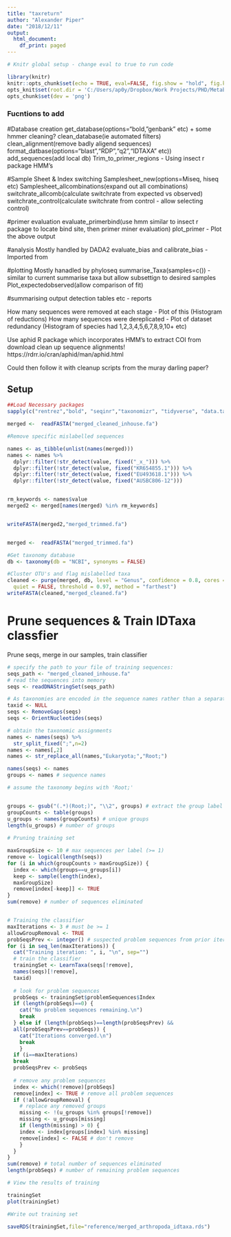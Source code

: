 ```yaml
---
title: "taxreturn"
author: "Alexander Piper"
date: "2018/12/11"
output:
  html_document:
    df_print: paged
---
```



```r

# Knitr global setup - change eval to true to run code

library(knitr)
knitr::opts_chunk$set(echo = TRUE, eval=FALSE, fig.show = "hold", fig.keep = "all")
opts_knit$set(root.dir = 'C:/Users/ap0y/Dropbox/Work Projects/PHD/Metabarcoding/taxreturn')
opts_chunk$set(dev = 'png')

```

### Fucntions to add

#Database creation
get_database(options="bold, "genbank" etc) + some hmmer cleaning?
clean_database(ie automated filters)
clean_alignment(remove badly aligend sequences)
format_datbase(options="blast","RDP","q2","IDTAXA" etc))
add_sequences(add local db)
Trim_to_primer_regions - Using insect r package HMM's

#Sample Sheet & Index switching
Samplesheet_new(options=Miseq, hiseq etc)
Samplesheet_allcombinations(expand out all combinations)
switchrate_allcomb(calculate switchrate from expected vs observed)
switchrate_control(calculate switchrate from control - allow selecting control)

#primer evaluation
evaluate_primerbind(use hmm similar to insect r package to locate bind site, then primer miner evaluation)
plot_primer - Plot the above output

#analysis
Mostly handled by DADA2
evaluate_bias and calibrate_bias - Imported from 

#plotting
Mostly hanadled by phyloseq
summarise_Taxa(samples=c()) - similar to current summarise taxa but allow subsettign to desired samples
Plot_expectedobserved(allow comparison of fit)

#summarising
output detection tables etc - reports


How many sequences were removed at each stage - Plot of this (Histogram of reductions)
How many sequences were dereplicated - Plot of dataset redundancy (Histogram of species had 1,2,3,4,5,6,7,8,9,10+ etc)


Use aphid R package which incorporates HMM's to extract COI from download clean up sequence alignments!
https://rdrr.io/cran/aphid/man/aphid.html

Could then follow it with cleanup scripts from the muray darling paper?

## Setup

```r
##Load Necessary packages
sapply(c("rentrez","bold", "seqinr","taxonomizr", "tidyverse", "data.table","DECIPHER","insect","aphid","taxize","r.utils"), require, character.only = TRUE)
```






```r
merged <-  readFASTA("merged_cleaned_inhouse.fa")

#Remove specific mislabelled sequences

names <- as_tibble(unlist(names(merged)))
names <- names %>%
  dplyr::filter(!str_detect(value, fixed("_x_"))) %>%
  dplyr::filter(!str_detect(value, fixed("KR654855.1"))) %>%
  dplyr::filter(!str_detect(value, fixed("EU493618.1"))) %>%
  dplyr::filter(!str_detect(value, fixed("AUSBC806-12"))) 


rm_keywords <- names$value
merged2 <- merged[names(merged) %in% rm_keywords]


writeFASTA(merged2,"merged_trimmed.fa")


merged <-  readFASTA("merged_trimmed.fa")

#Get taxonomy database
db <- taxonomy(db = "NCBI", synonyms = FALSE)

#Cluster OTU's and flag mislabelled taxa
cleaned <- purge(merged, db, level = "Genus", confidence = 0.8, cores = 12,
  quiet = FALSE, threshold = 0.97, method = "farthest")
writeFASTA(cleaned,"merged_cleaned.fa")

```






# Prune sequences & Train IDTaxa classfier

Prune seqs, merge in our samples, train classifier

```r
# specify the path to your file of training sequences:
seqs_path <- "merged_cleaned_inhouse.fa"
# read the sequences into memory
seqs <- readDNAStringSet(seqs_path)

# As taxonomies are encoded in the sequence names rather than a separate file, use:
taxid <- NULL
seqs <- RemoveGaps(seqs)
seqs <- OrientNucleotides(seqs)

# obtain the taxonomic assignments
names <- names(seqs) %>%
  str_split_fixed(";",n=2)
names <- names[,2]
names <- str_replace_all(names,"Eukaryota;","Root;")

names(seqs) <- names
groups <- names # sequence names

# assume the taxonomy begins with 'Root;' 


groups <- gsub("(.*)(Root;)", "\\2", groups) # extract the group label - May need to use a wild card for the root label as its split by 3 genes!
groupCounts <- table(groups)
u_groups <- names(groupCounts) # unique groups
length(u_groups) # number of groups
 
# Pruning training set

maxGroupSize <- 10 # max sequences per label (>= 1)
remove <- logical(length(seqs))
for (i in which(groupCounts > maxGroupSize)) {
  index <- which(groups==u_groups[i])
  keep <- sample(length(index),
  maxGroupSize)
  remove[index[-keep]] <- TRUE
}
sum(remove) # number of sequences eliminated


# Training the classifier
maxIterations <- 3 # must be >= 1
allowGroupRemoval <- TRUE
probSeqsPrev <- integer() # suspected problem sequences from prior iteration
for (i in seq_len(maxIterations)) {
  cat("Training iteration: ", i, "\n", sep="")
  # train the classifier
  trainingSet <- LearnTaxa(seqs[!remove],
  names(seqs)[!remove],
  taxid)
  
  # look for problem sequences
  probSeqs <- trainingSet$problemSequences$Index
  if (length(probSeqs)==0) {
    cat("No problem sequences remaining.\n")
    break
  } else if (length(probSeqs)==length(probSeqsPrev) &&
  all(probSeqsPrev==probSeqs)) {
    cat("Iterations converged.\n")
    break
    }
  if (i==maxIterations)
  break
  probSeqsPrev <- probSeqs
  
  # remove any problem sequences
  index <- which(!remove)[probSeqs]
  remove[index] <- TRUE # remove all problem sequences
  if (!allowGroupRemoval) {
    # replace any removed groups
    missing <- !(u_groups %in% groups[!remove])
    missing <- u_groups[missing]
    if (length(missing) > 0) {
    index <- index[groups[index] %in% missing]
    remove[index] <- FALSE # don't remove
    }
  }
}
sum(remove) # total number of sequences eliminated
length(probSeqs) # number of remaining problem sequences

# View the results of training

trainingSet
plot(trainingSet)

#Write out training set

saveRDS(trainingSet,file="reference/merged_arthropoda_idtaxa.rds")
```

